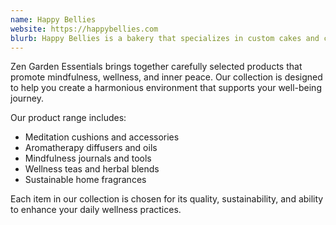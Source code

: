 ```yaml
---
name: Happy Bellies
website: https://happybellies.com
blurb: Happy Bellies is a bakery that specializes in custom cakes and cupcakes.
---
```


Zen Garden Essentials brings together carefully selected products that promote mindfulness, wellness, and inner peace. Our collection is designed to help you create a harmonious environment that supports your well-being journey.

Our product range includes:
- Meditation cushions and accessories
- Aromatherapy diffusers and oils
- Mindfulness journals and tools
- Wellness teas and herbal blends
- Sustainable home fragrances

Each item in our collection is chosen for its quality, sustainability, and ability to enhance your daily wellness practices. 